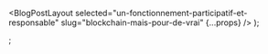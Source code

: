 
  <BlogPostLayout
    selected="un-fonctionnement-participatif-et-responsable"
    slug="blockchain-mais-pour-de-vrai"
    {...props}
  />
);

;
